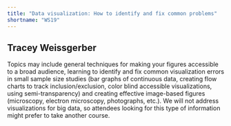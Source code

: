 ```yaml
---
title: "Data visualization: How to identify and fix common problems"
shortname: "WS19"
---
```


## Tracey Weissgerber

Topics may include general techniques for making your figures accessible to a broad audience, learning to identify and fix common visualization errors in small sample size studies (bar graphs of continuous data, creating flow charts to track inclusion/exclusion, color blind accessible visualizations, using semi-transparency) and creating effective image-based figures (microscopy, electron microscopy, photographs, etc.). We will not address visualizations for big data, so attendees looking for this type of information might prefer to take another course. 
